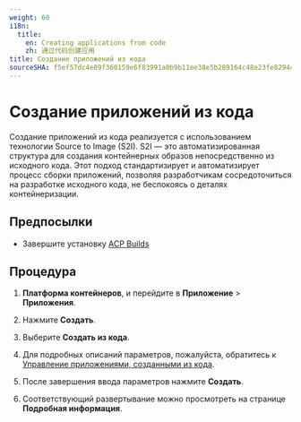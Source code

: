 ```yaml
---
weight: 60
i18n:
  title:
    en: Creating applications from code
    zh: 通过代码创建应用
title: Создание приложений из кода
sourceSHA: f5ef57dc4e09f360159e6f83991a0b9b11ee38e5b289164c48e23fe82944caef
---
```


# Создание приложений из кода

Создание приложений из кода реализуется с использованием технологии Source to Image (S2I). S2I — это автоматизированная структура для создания контейнерных образов непосредственно из исходного кода. Этот подход стандартизирует и автоматизирует процесс сборки приложений, позволяя разработчикам сосредоточиться на разработке исходного кода, не беспокоясь о деталях контейнеризации.

## Предпосылки

- Завершите установку [ACP Builds](../../../s2i/install_builds/install_builds_opeator.mdx)

## Процедура

1. **Платформа контейнеров**, и перейдите в **Приложение** > **Приложения**.

2. Нажмите **Создать**.

3. Выберите **Создать из кода**.

4. Для подробных описаний параметров, пожалуйста, обратитесь к [Управление приложениями, созданными из кода](/developer/s2i/functions/s2i_application_management.mdx#s2iparameter).

5. После завершения ввода параметров нажмите **Создать**.

6. Соответствующий развертывание можно просмотреть на странице **Подробная информация**.
